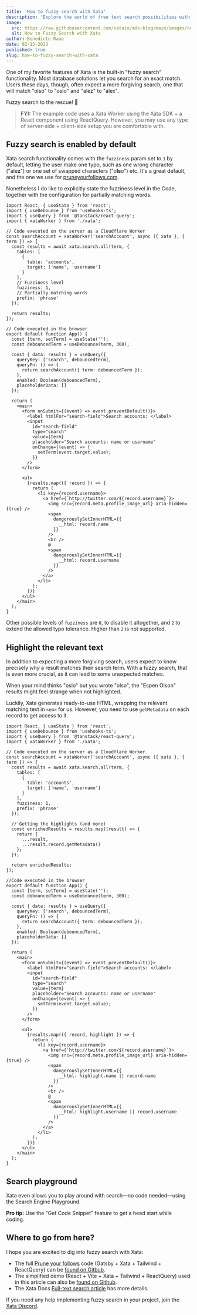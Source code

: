 ```yaml
---
title: 'How to fuzzy search with Xata'
description: 'Explore the world of free text search possibilities with Xata and take a deep dive into fuzzy search.'
image:
  src: https://raw.githubusercontent.com/xataio/mdx-blog/main/images/how-to-fuzzy-search-with-xata.png
  alt: How to Fuzzy Search with Xata
author: Benedicte Raae
date: 02-13-2023
published: true
slug: how-to-fuzzy-search-with-xata
---
```


One of my favorite features of Xata is the built-in "fuzzy search"
functionality. Most database solutions let you search for an exact match. Users
these days, though, often expect a more forgiving search, one that will match
"olso" to "oslo" and "alez" to "alex".

Fuzzy search to the rescue! 💪

<ArticleImage
  src="https://github.com/xataio/mdx-blog/raw/main/images/xata-fuzzy-search-on-off.gif"
  width="1920"
  height="1080"
  alt="The difference in results with fuzzy search enabled and disabled"
  caption="Fuzzy search enabled and disabled"
  position="center"
/>

> **FYI:** The example code uses a Xata Worker using the Xata SDK + a React component using ReactQuery. However, you may use any type of server-side + client-side setup you are comfortable with.

## Fuzzy search is enabled by default

Xata search functionality comes with the `fuzziness` param set to `1` by
default, letting the user make one typo, such as one wrong character
("ale**z**") or one set of swapped characters ("o**ls**o") etc. It's a great
default, and the one we use for
[pruneyourfollows.com](https://pruneyourfollows.com).

Nonetheless I do like to explicitly state the fuzziness level in the Code,
together with the configuration for partially matching words.

```tsx
import React, { useState } from 'react';
import { useDebounce } from 'usehooks-ts';
import { useQuery } from '@tanstack/react-query';
import { xataWorker } from './xata';

// Code executed on the server as a Cloudflare Worker
const searchAccount = xataWorker('searchAccount', async ({ xata }, { term }) => {
  const results = await xata.search.all(term, {
    tables: [
      {
        table: 'accounts',
        target: ['name', 'username']
      }
    ],
    // Fuzziness level
    fuzziness: 1,
    // Partially matching words
    prefix: 'phrase'
  });

  return results;
});

// Code executed in the browser
export default function App() {
  const [term, setTerm] = useState('');
  const debouncedTerm = useDebounce(term, 300);

  const { data: results } = useQuery({
    queryKey: ['search', debouncedTerm],
    queryFn: () => {
      return searchAccount({ term: debouncedTerm });
    },
    enabled: Boolean(debouncedTerm),
    placeholderData: []
  });

  return (
    <main>
      <form onSubmit={(event) => event.preventDefault()}>
        <label htmlFor="search-field">Search accounts: </label>
        <input
          id="search-field"
          type="search"
          value={term}
          placeholder="Search accounts: name or username"
          onChange={(event) => {
            setTerm(event.target.value);
          }}
        />
      </form>

      <ul>
        {results.map(({ record }) => {
          return (
            <li key={record.username}>
              <a href={`http://twitter.com/${record.username}`}>
                <img src={record.meta.profile_image_url} aria-hidden={true} />
                <span
                  dangerouslySetInnerHTML={{
                    __html: record.name
                  }}
                />
                <br />
                @
                <span
                  dangerouslySetInnerHTML={{
                    __html: record.username
                  }}
                />
              </a>
            </li>
          );
        })}
      </ul>
    </main>
  );
}
```

Other possible levels of `fuzziness` are `0`, to disable it altogether, and `2`
to extend the allowed typo tolerance. Higher than `2` is not supported.

## Highlight the relevant text

In addition to expecting a more forgiving search, users expect to know precisely
_why_ a result matches their search term. With a fuzzy search, that is even more
crucial, as it can lead to some unexpected matches.

When your mind thinks "oslo" but you wrote "olso", the "Espen Olson" results
might feel strange when not highlighted.

<ArticleImage
  src="https://github.com/xataio/mdx-blog/raw/main/images/xata-highlights-on-off.gif"
  width="1920"
  height="1080"
  alt="The difference between results with and withuot highlighting"
  caption="With and without highlighting"
  position="center"
/>

Luckily, Xata generates ready-to-use HTML, wrapping the relevant matching text
in `<em>` for us. However, you need to use `getMetadata` on each record to get
access to it.

```tsx
import React, { useState } from 'react';
import { useDebounce } from 'usehooks-ts';
import { useQuery } from '@tanstack/react-query';
import { xataWorker } from './xata';

// Code executed on the server as a Cloudflare Worker
const searchAccount = xataWorker('searchAccount', async ({ xata }, { term }) => {
  const results = await xata.search.all(term, {
    tables: [
      {
        table: 'accounts',
        target: ['name', 'username']
      }
    ],
    fuzziness: 1,
    prefix: 'phrase'
  });

  // Getting the highlights (and more)
  const enrichedResults = results.map((result) => {
    return {
      ...result,
      ...result.record.getMetadata()
    };
  });

  return enrichedResults;
});

//Code executed in the browser
export default function App() {
  const [term, setTerm] = useState('');
  const debouncedTerm = useDebounce(term, 300);

  const { data: results } = useQuery({
    queryKey: ['search', debouncedTerm],
    queryFn: () => {
      return searchAccount({ term: debouncedTerm });
    },
    enabled: Boolean(debouncedTerm),
    placeholderData: []
  });

  return (
    <main>
      <form onSubmit={(event) => event.preventDefault()}>
        <label htmlFor="search-field">Search accounts: </label>
        <input
          id="search-field"
          type="search"
          value={term}
          placeholder="Search accounts: name or username"
          onChange={(event) => {
            setTerm(event.target.value);
          }}
        />
      </form>

      <ul>
        {results.map(({ record, highlight }) => {
          return (
            <li key={record.username}>
              <a href={`http://twitter.com/${record.username}`}>
                <img src={record.meta.profile_image_url} aria-hidden={true} />
                <span
                  dangerouslySetInnerHTML={{
                    __html: highlight.name || record.name
                  }}
                />
                <br />
                @
                <span
                  dangerouslySetInnerHTML={{
                    __html: highlight.username || record.username
                  }}
                />
              </a>
            </li>
          );
        })}
      </ul>
    </main>
  );
}
```

## Search playground

Xata even allows you to play around with search—no code needed—using the Search
Engine Playground.

**Pro tip:** Use the "Get Code Snippet" feature to get a head start while
coding.

<ArticleImage
  src="https://github.com/xataio/mdx-blog/raw/main/images/xata-search-engine-playground.png"
  width="1920"
  height="1080"
  alt="Xata Playground showing similar code as this article"
  caption="Xata Playground showing similar code as this article"
  position="center"
/>

## Where to go from here?

I hope you are excited to dig into fuzzy search with Xata:

- The full [Prune your follows](https://pruneyourfollows.com/) code (Gatsby +
  Xata + Tailwind + ReactQuery) can be [found on Gitbub](https://github.com/queen-raae/prune-your-follows).
- The simplified demo (React + Vite + Xata + Tailwind + ReactQuery) used in this
  article can also be
  [found on Github](https://github.com/queen-raae/xata-fuzzy-search-demo).
- The Xata Docs
  [Full-text search article](/docs/sdk/search) has
  more details.

If you need any help implementing fuzzy search in your project, join the
[Xata Discord](https://xata.io/discord).

